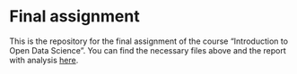 # Final assignment

This is the repository for the final assignment of the course "Introduction to Open Data Science". You can find the necessary files above and the report with analysis [here](https://lauramatkala.github.io/IODS-final/).
